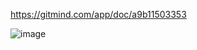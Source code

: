 https://gitmind.com/app/doc/a9b11503353

![image](https://user-images.githubusercontent.com/31977543/173595287-815276be-d820-4f1a-bcaa-1921f412ce6f.png)

